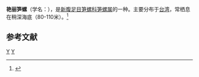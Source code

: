 {{Speciesbox 
| taxon = Terebra pseudopertusa
| binomial_authority = Bratcher et Cernohorsky, 1985
}}
'''艳丽笋螺'''（学名：''{{lang|la|Terebra pseudopertusa}}''），是[[新腹足目|新腹足目]][[笋螺科|笋螺科]][[笋螺属|笋螺属]]的一种。主要分布于[[台湾|台湾]]，常栖息在稍深海底（80-110米）。<ref>{{cite web|url=http://shell.sinica.edu.tw/chinese/shellbase_detail.php?science_no=1669|title=国际贝库：艳丽笋螺|publisher=台湾贝类资料库|accessdate=2009-08-11}}</ref>

== 参考文献 ==
{{reflist|2}}
{{taxonbar}}
[[Category:_1985年描述的动物|Y]]
[[Category:笋螺属|Y]]